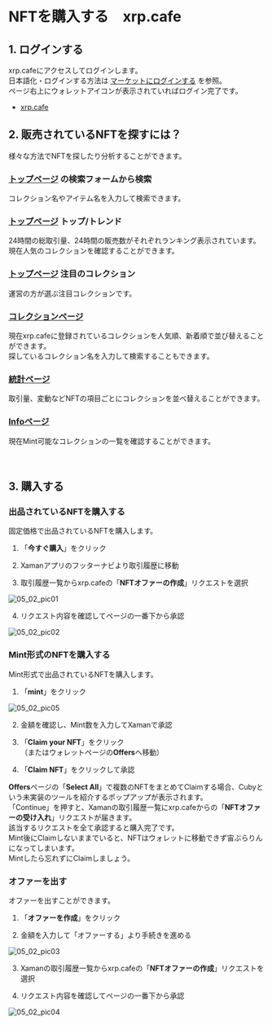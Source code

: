 # NFTを購入する　xrp.cafe

<a id="05_02_01"></a>
## 1. ログインする

xrp.cafeにアクセスしてログインします。  
日本語化・ログインする方法は [マーケットにログインする](/02_how_to_start/02_login) を参照。  
ページ右上にウォレットアイコンが表示されていればログイン完了です。
- [xrp.cafe](https://xrp.cafe/)


<a id="05_02_02"></a>
## 2. 販売されているNFTを探すには？

様々な方法でNFTを探したり分析することができます。

### [トップページ](https://xrp.cafe/) の検索フォームから検索

コレクション名やアイテム名を入力して検索できます。

### [トップページ](https://xrp.cafe/) **トップ**/**トレンド**

24時間の総取引量、24時間の販売数がそれぞれランキング表示されています。  
現在人気のコレクションを確認することができます。

### [トップページ](https://xrp.cafe/) **注目のコレクション**

運営の方が選ぶ注目コレクションです。

### [コレクションページ](https://xrp.cafe/collections)
現在xrp.cafeに登録されているコレクションを人気順、新着順で並び替えることができます。  
探しているコレクション名を入力して検索することもできます。

### [統計ページ](https://xrp.cafe/stats)
取引量、変動などNFTの項目ごとにコレクションを並べ替えることができます。

### [Infoページ](https://xrp.cafe/info)
現在Mint可能なコレクションの一覧を確認することができます。

　
<a id="05_02_03"></a>
## 3. 購入する

### 出品されているNFTを購入する

固定価格で出品されているNFTを購入します。

1. 「**今すぐ購入**」をクリック

2. Xamanアプリのフッターナビより取引履歴に移動

3. 取引履歴一覧からxrp.cafeの「**NFTオファーの作成**」リクエストを選択

 <img className="" src="/manual_pic/05_02_pic01.png" alt="05_02_pic01" />

4. リクエスト内容を確認してページの一番下から承認

 <img className="" src="/manual_pic/05_02_pic02.png" alt="05_02_pic02" />


 ### Mint形式のNFTを購入する

Mint形式で出品されているNFTを購入します。

 1. 「**mint**」をクリック

  <img className="solo" src="/manual_pic/05_02_pic05.png" alt="05_02_pic05" />

 2. 金額を確認し、Mint数を入力してXamanで承認
 
 3. 「**Claim your NFT**」をクリック  
 （またはウォレットページの**Offers**へ移動）
 
 4. 「**Claim NFT**」をクリックして承認  
 
 **Offers**ページの「**Select All**」で複数のNFTをまとめてClaimする場合、Cubyという未実装のツールを紹介するポップアップが表示されます。  
 「Continue」を押すと、Xamanの取引履歴一覧にxrp.cafeからの「**NFTオファーの受け入れ**」リクエストが届きます。  
該当するリクエストを全て承認すると購入完了です。  
 Mint後にClaimしないままでいると、NFTはウォレットに移動できず宙ぶらりんになってしまいます。  
 Mintしたら忘れずにClaimしましょう。
  

### オファーを出す

オファーを出すことができます。

1. 「**オファーを作成**」をクリック

2. 金額を入力して「オファーする」より手続きを進める

 <img className="" src="/manual_pic/05_02_pic03.png" alt="05_02_pic03" />

3. Xamanの取引履歴一覧からxrp.cafeの「**NFTオファーの作成**」リクエストを選択

4. リクエスト内容を確認してページの一番下から承認

 <img className="" src="/manual_pic/05_02_pic04.png" alt="05_02_pic04" />

